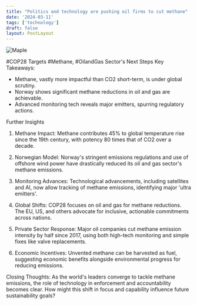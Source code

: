 ```yaml
---
title: "Politics and technology are pushing oil firms to cut methane"
date: '2024-03-11'
tags: ['technology']
draft: false
layout: PostLayout
---
```


<div className="flex justify-center">
<div className="my-1 w-full px-2 xl:my-1 xl:w-1/2 xl:px-2">
    <img src="https://willpolesa.pythonanywhere.com/static/podcast_thumbnails/thumbnailrecYkqoySxKgFiL9j.jpg" alt="Maple" className="mx-auto h-58 w-auto" />
</div>
</div>

#COP28 Targets #Methane, #OilandGas Sector's Next Steps
Key Takeaways:
- Methane, vastly more impactful than CO2 short-term, is under global scrutiny.
- Norway shows significant methane reductions in oil and gas are achievable.
- Advanced monitoring tech reveals major emitters, spurring regulatory actions.

Further Insights
1. Methane Impact:
Methane contributes 45% to global temperature rise since the 19th century, with potency 80 times that of CO2 over a decade.

2. Norwegian Model:
Norway's stringent emissions regulations and use of offshore wind power have drastically reduced its oil and gas sector's methane emissions.

3. Monitoring Advances:
Technological advancements, including satellites and AI, now allow tracking of methane emissions, identifying major 'ultra emitters'.

4. Global Shifts:
COP28 focuses on oil and gas for methane reductions. The EU, US, and others advocate for inclusive, actionable commitments across nations.

5. Private Sector Response:
Major oil companies cut methane emission intensity by half since 2017, using both high-tech monitoring and simple fixes like valve replacements.

6. Economic Incentives:
Unvented methane can be harvested as fuel, suggesting economic benefits alongside environmental progress for reducing emissions.

Closing Thoughts:
As the world's leaders converge to tackle methane emissions, the role of technology in enforcement and accountability becomes clear. How might this shift in focus and capability influence future sustainability goals?
